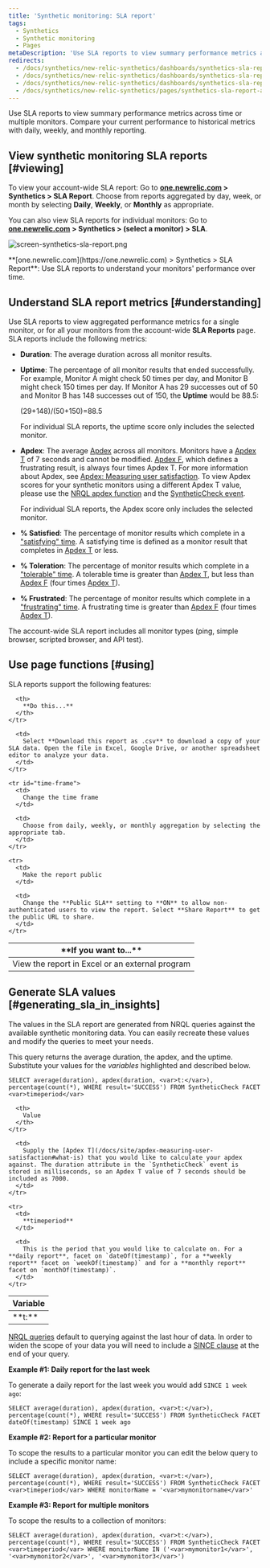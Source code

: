 ```yaml
---
title: 'Synthetic monitoring: SLA report'
tags:
  - Synthetics
  - Synthetic monitoring
  - Pages
metaDescription: 'Use SLA reports to view summary performance metrics across all your monitors, and to compare your current performance to historical metrics.'
redirects:
  - /docs/synthetics/new-relic-synthetics/dashboards/synthetics-sla-report-dashboard-aggregate-metrics-all-monitors
  - /docs/synthetics/new-relic-synthetics/dashboards/synthetics-sla-report-dashboard-aggregate-monitor-metrics
  - /docs/synthetics/new-relic-synthetics/dashboards/synthetics-sla-report-aggregate-monitor-metrics
  - /docs/synthetics/new-relic-synthetics/pages/synthetics-sla-report-aggregate-monitor-metrics
---
```



Use SLA reports to view summary performance metrics across time or multiple monitors. Compare your current performance to historical metrics with daily, weekly, and monthly reporting.

## View synthetic monitoring SLA reports [#viewing]

To view your account-wide SLA report: Go to **[one.newrelic.com](https://one.newrelic.com) > Synthetics > SLA Report**. Choose from reports aggregated by day, week, or month by selecting **Daily**, **Weekly**, or **Monthly** as appropriate.

You can also view SLA reports for individual monitors: Go to **[one.newrelic.com](https://one.newrelic.com) > Synthetics > (select a monitor) > SLA**.

<img
  title="screen-synthetics-sla-report.png"
  alt="screen-synthetics-sla-report.png"
  src={slaReport}
/>

<figcaption>
  **[one.newrelic.com](https://one.newrelic.com) > Synthetics > SLA Report**: Use SLA reports to understand your monitors' performance over time.
</figcaption>

## Understand SLA report metrics [#understanding]

Use SLA reports to view aggregated performance metrics for a single monitor, or for all your monitors from the account-wide **SLA Reports** page. SLA reports include the following metrics:

* **Duration**: The average duration across all monitor results.
* **Uptime**: The percentage of all monitor results that ended successfully. For example, Monitor A might check 50 times per day, and Monitor B might check 150 times per day. If Monitor A has 29 successes out of 50 and Monitor B has 148 successes out of 150, the **Uptime** would be 88.5:

  (29+148)/(50+150)=88.5

  For individual SLA reports, the uptime score only includes the selected monitor.
* **Apdex**: The average [Apdex](/docs/apm/new-relic-apm/apdex/apdex-measuring-user-satisfaction) across all monitors. Monitors have a [Apdex T](/docs/apm/new-relic-apm/getting-started/glossary#apdex_t) of 7 seconds and cannot be modified. [Apdex F](/docs/apm/new-relic-apm/getting-started/glossary#apdex_f), which defines a frustrating result, is always four times Apdex T. For more information about Apdex, see [Apdex: Measuring user satisfaction](/docs/apm/new-relic-apm/apdex/apdex-measuring-user-satisfaction). To view Apdex scores for your synthetic monitors using a different Apdex T value, please use the [NRQL apdex function](/docs/query-your-data/nrql-new-relic-query-language/get-started/nrql-syntax-clauses-functions/#func-apdex) and the [SyntheticCheck event](/attribute-dictionary/?event=SyntheticCheck).

  For individual SLA reports, the Apdex score only includes the selected monitor.
* **% Satisfied**: The percentage of monitor results which complete in a ["satisfying" time](/docs/apm/new-relic-apm/apdex/apdex-measuring-user-satisfaction#bullet-satisfied). A satisfying time is defined as a monitor result that completes in [Apdex T](/docs/apm/new-relic-apm/getting-started/glossary#apdex_t) or less.
* **% Toleration**: The percentage of monitor results which complete in a ["tolerable" time](/docs/apm/new-relic-apm/apdex/apdex-measuring-user-satisfaction#bullet-tolerating). A tolerable time is greater than [Apdex T](/docs/apm/new-relic-apm/getting-started/glossary#apdex_t), but less than [Apdex F](/docs/apm/new-relic-apm/getting-started/glossary#apdex_f) (four times [Apdex T](/docs/apm/new-relic-apm/getting-started/glossary#apdex_t)).
* **% Frustrated**: The percentage of monitor results which complete in a ["frustrating" time](/docs/apm/new-relic-apm/apdex/apdex-measuring-user-satisfaction#bullet-tolerating). A frustrating time is greater than [Apdex F](/docs/apm/new-relic-apm/getting-started/glossary#apdex_f) (four times [Apdex T](/docs/apm/new-relic-apm/getting-started/glossary#apdex_t)).

The account-wide SLA report includes all monitor types (ping, simple browser, scripted browser, and API test).

## Use page functions [#using]

SLA reports support the following features:

<table>
  <thead>
    <tr>
      <th width={200}>
        **If you want to...**
      </th>

      <th>
        **Do this...**
      </th>
    </tr>
  </thead>

  <tbody>
    <tr id="download-report">
      <td>
        View the report in Excel or an external program
      </td>

      <td>
        Select **Download this report as .csv** to download a copy of your SLA data. Open the file in Excel, Google Drive, or another spreadsheet editor to analyze your data.
      </td>
    </tr>

    <tr id="time-frame">
      <td>
        Change the time frame
      </td>

      <td>
        Choose from daily, weekly, or monthly aggregation by selecting the appropriate tab.
      </td>
    </tr>

    <tr>
      <td>
        Make the report public
      </td>

      <td>
        Change the **Public SLA** setting to **ON** to allow non-authenticated users to view the report. Select **Share Report** to get the public URL to share.
      </td>
    </tr>
  </tbody>
</table>

## Generate SLA values [#generating_sla_in_insights]

The values in the SLA report are generated from NRQL queries against the available synthetic monitoring data. You can easily recreate these values and modify the queries to meet your needs.

This query returns the average duration, the apdex, and the uptime. Substitute your values for the <var>variables</var> highlighted and described below.

```
SELECT average(duration), apdex(duration, <var>t:</var>), percentage(count(*), WHERE result='SUCCESS') FROM SyntheticCheck FACET <var>timeperiod</var>
```

<table>
  <thead>
    <tr>
      <th width={200}>
        Variable
      </th>

      <th>
        Value
      </th>
    </tr>
  </thead>

  <tbody>
    <tr>
      <td>
        **t:**
      </td>

      <td>
        Supply the [Apdex T](/docs/site/apdex-measuring-user-satisfaction#what-is) that you would like to calculate your apdex against. The duration attribute in the `SyntheticCheck` event is stored in milliseconds, so an Apdex T value of 7 seconds should be included as 7000.
      </td>
    </tr>

    <tr>
      <td>
        **timeperiod**
      </td>

      <td>
        This is the period that you would like to calculate on. For a **daily report**, facet on `dateOf(timestamp)`, for a **weekly report** facet on `weekOf(timestamp)` and for a **monthly report** facet on `monthOf(timestamp)`.
      </td>
    </tr>
  </tbody>
</table>

[NRQL queries](/docs/query-your-data/nrql-new-relic-query-language/get-started/introduction-nrql-new-relics-query-language) default to querying against the last hour of data. In order to widen the scope of your data you will need to include a [SINCE clause](/docs/insights/new-relic-insights/using-new-relic-query-language/nrql-reference#sel-since) at the end of your query.

**Example #1: Daily report for the last week**

To generate a daily report for the last week you would add `SINCE 1 week ago`:

```
SELECT average(duration), apdex(duration, <var>t:</var>), percentage(count(*), WHERE result='SUCCESS') FROM SyntheticCheck FACET dateOf(timestamp) SINCE 1 week ago
```

**Example #2: Report for a particular monitor**

To scope the results to a particular monitor you can edit the below query to include a specific monitor name:

```
SELECT average(duration), apdex(duration, <var>t:</var>), percentage(count(*), WHERE result='SUCCESS') FROM SyntheticCheck FACET <var>timeperiod</var> WHERE monitorName = '<var>mymonitorname</var>'
```

**Example #3: Report for multiple monitors**

To scope the results to a collection of monitors:

```
SELECT average(duration), apdex(duration, <var>t:</var>), percentage(count(*), WHERE result='SUCCESS') FROM SyntheticCheck FACET <var>timeperiod</var> WHERE monitorName IN ('<var>mymonitor1</var>', '<var>mymonitor2</var>', '<var>mymonitor3</var>')
```
